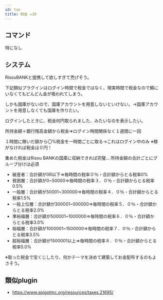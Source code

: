 ```yaml
---
id: tax
title: 税金 ★10
---
```



<PluginInfo need={5} priority={5} />

## コマンド

特になし


## システム
RisouBANKと提携して欲しすぎて禿げそう。

下記類似プラグインはログイン時間で税金ではなく、現実時間で税金なので鯖にいなくてもどんどん金が吸われてしまう。

しかも国庫がないので、国庫アカウントを用意しないといけない。→国庫アカウントを用意しなくても国庫を作りたい。

ログインしたときに、税金何円取られました、みたいなのを表示したい。

所持金額＋銀行残高金額から税金⇒ログイン時間関係なく１週間に一回

１時間に稼いだ額から〇%税金を一時間ごとに取る→これはログイン中のみ
※稼がなければ税金は０円！

集めた税金はRisou BANKの国庫に収納できれば完璧...
所持金額の合計ごとにグループ分けは必須

- 破産者：合計額が0R以下⇒毎時間の税率０％・合計額からとる税率0%
- 貧困層：合計額が0~50000⇒毎時間の税率３．０％・合計額からとる税率0.5%
- 一般層：合計額が50001~300000⇒毎時間の税率４．０％・合計額からとる税率1.5%
- 一般上位層：合計額が300001~500000⇒毎時間の税率５．０％・合計額からとる税率2.0%
- 準裕福層：合計額が500001~1000000⇒毎時間の税率６．０％・合計額からとる税率3.0%
- 裕福層：合計額が1000001~1500000⇒毎時間の税率７．０％・合計額からとる税率3.5%
- 超裕福層：合計額が1500001以上⇒毎時間の税率８．０％・合計額からとる税率5.0%

※取った税金で宝くじしたり、何かテーマを決めて建築してお金配布するのもよさそう。


## 類似plugin
- https://www.spigotmc.org/resources/taxes.21695/
